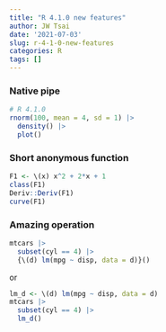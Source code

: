 ```yaml
---
title: "R 4.1.0 new features"
author: JW Tsai
date: '2021-07-03'
slug: r-4-1-0-new-features
categories: R
tags: []
---
```


### Native pipe

```r
# R 4.1.0
rnorm(100, mean = 4, sd = 1) |>
  density() |>
  plot()
```

### Short anonymous function

```r
F1 <- \(x) x^2 + 2*x + 1
class(F1)
Deriv::Deriv(F1)
curve(F1)
```

### Amazing operation

```r
mtcars |>
  subset(cyl == 4) |> 
  {\(d) lm(mpg ~ disp, data = d)}()
```

or

```r
lm_d <- \(d) lm(mpg ~ disp, data = d)
mtcars |>
  subset(cyl == 4) |> 
  lm_d()
```
